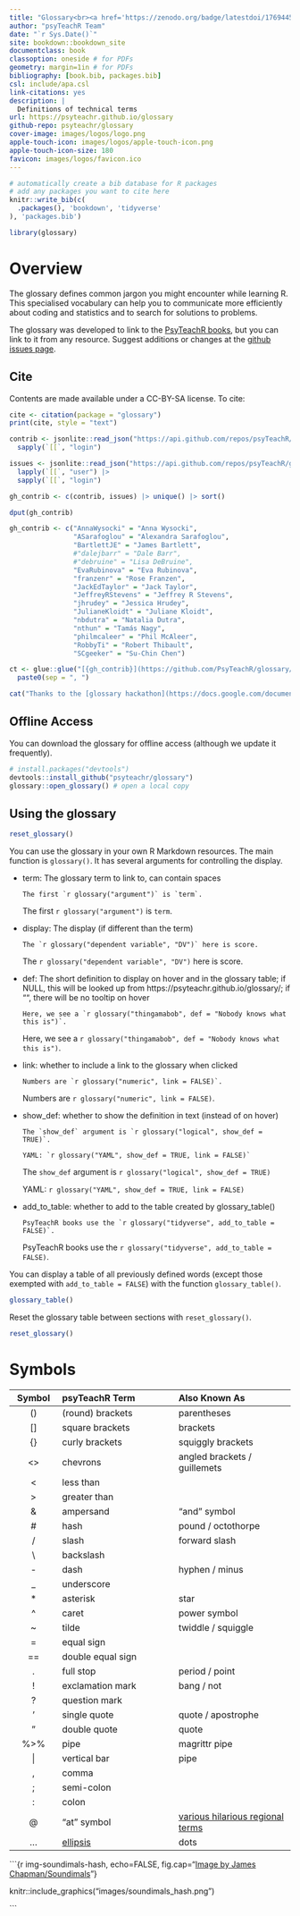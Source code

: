 ```yaml
--- 
title: "Glossary<br><a href='https://zenodo.org/badge/latestdoi/176944576'><img src='https://zenodo.org/badge/176944576.svg' alt='DOI:10.5281/zenodo.6619215'></a>"
author: "psyTeachR Team" 
date: "`r Sys.Date()`"
site: bookdown::bookdown_site
documentclass: book
classoption: oneside # for PDFs
geometry: margin=1in # for PDFs
bibliography: [book.bib, packages.bib]
csl: include/apa.csl
link-citations: yes
description: | 
  Definitions of technical terms
url: https://psyteachr.github.io/glossary
github-repo: psyteachr/glossary
cover-image: images/logos/logo.png
apple-touch-icon: images/logos/apple-touch-icon.png
apple-touch-icon-size: 180
favicon: images/logos/favicon.ico
---
```


```r
# automatically create a bib database for R packages
# add any packages you want to cite here
knitr::write_bib(c(
  .packages(), 'bookdown', 'tidyverse'
), 'packages.bib')

library(glossary)
```

# Overview {-}

The glossary defines common jargon you might encounter while learning R. This specialised vocabulary can help you to communicate more efficiently about coding and statistics and to search for solutions to problems.

The glossary was developed to link to the [PsyTeachR books](https://psyteachr.github.io/){target="_blank"}, but you can link to it from any resource. Suggest additions or changes at the [github issues page](https://github.com/PsyTeachR/glossary/issues){target="_blank"}.

## Cite

Contents are made available under a CC-BY-SA license. To cite:

```r
cite <- citation(package = "glossary")
print(cite, style = "text")
```

```r

contrib <- jsonlite::read_json("https://api.github.com/repos/psyTeachR/glossary/contributors") |>
  sapply(`[[`, "login")

issues <- jsonlite::read_json("https://api.github.com/repos/psyTeachR/glossary/issues?per_page=100") |>
  lapply(`[[`, "user") |>
  sapply(`[[`, "login")

gh_contrib <- c(contrib, issues) |> unique() |> sort()

dput(gh_contrib)
```

```r
gh_contrib <- c("AnnaWysocki" = "Anna Wysocki", 
                "ASarafoglou" = "Alexandra Sarafoglou", 
                "BartlettJE" = "James Bartlett",
                #"dalejbarr" = "Dale Barr", 
                #"debruine" = "Lisa DeBruine", 
                "EvaRubinova" = "Eva Rubinova", 
                "franzenr" = "Rose Franzen", 
                "JackEdTaylor" = "Jack Taylor", 
                "JeffreyRStevens" = "Jeffrey R Stevens",
                "jhrudey" = "Jessica Hrudey",
                "JulianeKloidt" = "Juliane Kloidt", 
                "nbdutra" = "Natalia Dutra", 
                "nthun" = "Tamás Nagy", 
                "philmcaleer" = "Phil McAleer", 
                "RobbyTi" = "Robert Thibault", 
                "SCgeeker" = "Su-Chin Chen")

ct <- glue::glue("[{gh_contrib}](https://github.com/PsyTeachR/glossary/issues?q=author:{names(gh_contrib)})") |>
  paste0(sep = ", ")

cat("Thanks to the [glossary hackathon](https://docs.google.com/document/d/1FOohcEbWTAXB7OWSvMZzwMI3F--pNNRT3_3DSB6KeB8/edit) contributors: ", ct, ".")
```




## Offline Access

You can download the glossary for offline access (although we update it frequently).

``` r
# install.packages("devtools")
devtools::install_github("psyteachr/glossary")
glossary::open_glossary() # open a local copy
```



## Using the glossary

```r
reset_glossary()
```

You can use the glossary in your own R Markdown resources. The main function is `glossary()`. It has several arguments for controlling the display.


* term: The glossary term to link to, can contain spaces

    ```verbatim
    The first `r glossary("argument")` is `term`.
    ```
    
    The first `r glossary("argument")` is `term`.

* display: The display (if different than the term)

    ```verbatim
    The `r glossary("dependent variable", "DV")` here is score.
    ```
    
    The `r glossary("dependent variable", "DV")` here is score.

* def: The short definition to display on hover and in the glossary table; if NULL, this will be looked up from https://psyteachr.github.io/glossary/; if "", there will be no tooltip on hover

    ```verbatim
    Here, we see a `r glossary("thingamabob", def = "Nobody knows what this is")`.
    ```
    
    Here, we see a `r glossary("thingamabob", def = "Nobody knows what this is")`.

* link: whether to include a link to the glossary when clicked

    ```verbatim
    Numbers are `r glossary("numeric", link = FALSE)`.
    ```
    
    Numbers are `r glossary("numeric", link = FALSE)`.

* show_def: whether to show the definition in text (instead of on hover)

    ```verbatim
    The `show_def` argument is `r glossary("logical", show_def = TRUE)`. 
    
    YAML: `r glossary("YAML", show_def = TRUE, link = FALSE)`
    ```
    
    The `show_def` argument is `r glossary("logical", show_def = TRUE)`
    
    YAML: `r glossary("YAML", show_def = TRUE, link = FALSE)`

* add_to_table: whether to add to the table created by glossary_table()

    ```verbatim
    PsyTeachR books use the `r glossary("tidyverse", add_to_table = FALSE)`.
    ```
    
    PsyTeachR books use the `r glossary("tidyverse", add_to_table = FALSE)`.

You can display a table of all previously defined words (except those exempted with `add_to_table = FALSE`) with the function `glossary_table()`.

```r
glossary_table()
```

Reset the glossary table between sections with `reset_glossary()`.

```r
reset_glossary()
```




# Symbols

| Symbol | psyTeachR Term    | Also Known As     |
|:------:|:------------------|:------------------|
| ()     | (round) brackets  | parentheses       |
| []     | square brackets   | brackets          |
| {}     | curly brackets    | squiggly brackets |
| <>     | chevrons          | angled brackets / guillemets |
| <      | less than         |                   |
| >      | greater than      |                   |
| &      | ampersand         | "and" symbol      |
| #      | hash              | pound / octothorpe|
| /      | slash             | forward slash     |
| \\     | backslash         |                   |
| -      | dash              | hyphen / minus    |
| _      | underscore        |                   |
| *      | asterisk          | star              |
| ^      | caret             | power symbol      |
| ~      | tilde             | twiddle / squiggle|
| =      | equal sign        |                   |
| ==     | double equal sign |                   |
| .      | full stop         | period / point    |
| !      | exclamation mark  | bang / not        |
| ?      | question mark     |                   |
| '      | single quote      | quote / apostrophe|
| "      | double quote      | quote             |
| %>%    | pipe              | magrittr pipe     |
| \|     | vertical bar      | pipe              |
| ,      | comma             |                   |
| ;      | semi-colon        |                   |
| :      | colon             |                   |
| @      | "at" symbol       | [various hilarious regional terms](https://www.theguardian.com/notesandqueries/query/0,5753,-1773,00.html){target="_blank"} |
| ...    | [ellipsis](e.html#ellipsis)| dots     |

```{r img-soundimals-hash, echo=FALSE, fig.cap="[Image by James Chapman/Soundimals](https://soundimals.tumblr.com/post/167354564886/chapmangamo-the-symbol-has-too-many-names){target='_blank'}"}

knitr::include_graphics("images/soundimals_hash.png")

```


